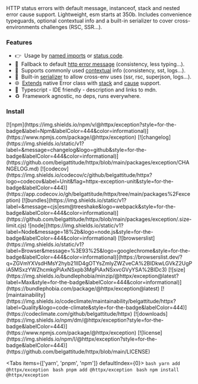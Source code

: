 
<div className={'shadow-md -ml-2 mt-[30px] mb-[5px] border p-5 rounded '}>
    HTTP status errors with default message, instanceof, stack and nested error cause support.
    Lightweight, esm starts at 350b. Includes convenience typeguards, optional
    contextual info and a built-in serializer to cover cross-environments challenges (RSC, SSR...).
</div>

### Features

- 👉&nbsp; Usage by [named imports](https://belgattitude.github.io/httpx/#/?id=named-exceptions) or [status code](https://belgattitude.github.io/httpx/#/?id=factories).
- 🖖&nbsp; Fallback to default [http error message](https://belgattitude.github.io/httpx/#/?id=about-default-message) (consistency, less typing...).
- 🚀&nbsp; Supports commonly used [contextual](https://belgattitude.github.io/httpx/#/?id=about-context) info (consistency, sst, logs...).
- 🦄&nbsp; Built-in [serializer](https://belgattitude.github.io/httpx/#/?id=serializer) to allow cross-env uses (ssr, rsc, superjson, logs...).
- 🌐&nbsp; [Extends](https://belgattitude.github.io/httpx/#/?id=uml-class-diagram) native Error class with [stack](https://developer.mozilla.org/en-US/docs/Web/JavaScript/Reference/Global_Objects/Error/stack) and [cause](https://belgattitude.github.io/httpx/#/?id=about-errorcause) support.
- 🙏&nbsp; Typescript - IDE friendly - description and links to mdn.
- ♻️&nbsp; Framework agnostic, no deps, runs everywhere.

### Install

<div className="shields-ctn">
    [![npm](https://img.shields.io/npm/v/@httpx/exception?style=for-the-badge&label=Npm&labelColor=444&color=informational)](https://www.npmjs.com/package/@httpx/exception)
    [![changelog](https://img.shields.io/static/v1?label=&message=changelog&logo=github&style=for-the-badge&labelColor=444&color=informational)](https://github.com/belgattitude/httpx/blob/main/packages/exception/CHANGELOG.md)
    [![codecov](https://img.shields.io/codecov/c/github/belgattitude/httpx?logo=codecov&label=Unit&flag=httpx-exception-unit&style=for-the-badge&labelColor=444)](https://app.codecov.io/gh/belgattitude/httpx/tree/main/packages%2Fexception)
    [![bundles](https://img.shields.io/static/v1?label=&message=cjs|esm@treeshake&logo=webpack&style=for-the-badge&labelColor=444&color=informational)](https://github.com/belgattitude/httpx/blob/main/packages/exception/.size-limit.cjs)
    ![node](https://img.shields.io/static/v1?label=Node&message=18%2b&logo=node.js&style=for-the-badge&labelColor=444&color=informational)
    [![browserslist](https://img.shields.io/static/v1?label=Browser&message=%3E93%25&logo=googlechrome&style=for-the-badge&labelColor=444&color=informational)](https://browserslist.dev/?q=ZGVmYXVsdHMsY2hyb21lID4gOTYsZmlyZWZveCA%2BIDkwLGVkZ2UgPiA5MSxzYWZhcmkgPiAxNSxpb3MgPiAxNSxvcGVyYSA%2BIDc3)
    [![size](https://img.shields.io/bundlephobia/minzip/@httpx/exception@latest?label=Max&style=for-the-badge&labelColor=444&color=informational)](https://bundlephobia.com/package/@httpx/exception@latest)
    [![maintainability](https://img.shields.io/codeclimate/maintainability/belgattitude/httpx?label=Quality&logo=code-climate&style=for-the-badge&labelColor=444)](https://codeclimate.com/github/belgattitude/httpx)
    [![downloads](https://img.shields.io/npm/dm/@httpx/exception?style=for-the-badge&labelColor=444)](https://www.npmjs.com/package/@httpx/exception)
    [![license](https://img.shields.io/npm/l/@httpx/exception?style=for-the-badge&labelColor=444)](https://github.com/belgattitude/httpx/blob/main/LICENSE)
</div>

<Tabs items={['yarn', 'pnpm', 'npm']} defaultIndex={0}>
    <Tab>
        ```bash
        yarn add @httpx/exception
        ```
    </Tab>
    <Tab>
        ```bash
        pnpm add @httpx/exception
        ```
    </Tab>
    <Tab>
        ```bash
        npm install @httpx/exception
        ```
    </Tab>
</Tabs>


